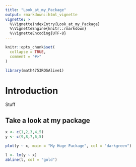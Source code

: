 ```yaml
---
title: "Look_at_my_Package"
output: rmarkdown::html_vignette
vignette: >
  %\VignetteIndexEntry{Look_at_my_Package}
  %\VignetteEngine{knitr::rmarkdown}
  %\VignetteEncoding{UTF-8}
---
```


```r
knitr::opts_chunk$set(
  collapse = TRUE,
  comment = "#>"
)
```

```r
library(math4753ROSAlive1)
```

# Introduction

Stuff

## Take a look at my package

```r
x <- c(1,2,3,4,5)
y <- c(9,8,7,6,5)

plot(y ~ x, main = "My Huge Package", col = "darkgreen")

l <- lm(y ~ x)
abline(l, col = "gold")
```

